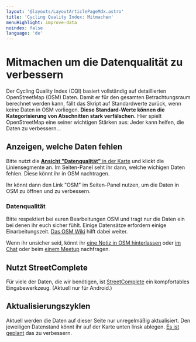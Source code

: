 ```yaml
---
layout: '@layouts/LayoutArticlePageMdx.astro'
title: 'Cycling Quality Index: Mitmachen'
menuHighlight: improve-data
noindex: false
language: 'de'
---
```


# Mitmachen um die Datenqualität zu verbessern

Der Cycling Quality Index (CQI) basiert vollständig auf detaillierten OpenStreetMap (OSM) Daten. Damit er für den gesamten Betrachtungsraum berechnet werden kann, fällt das Skript auf Standardwerte zurück, wenn keine Daten in OSM vorliegen. **Diese Standard-Werte können die Kategorisierung von Abschnitten stark verfälschen.** Hier spielt OpenStreetMap eine seiner wichtigen Stärken aus: Jeder kann helfen, die Daten zu verbessern…

## Anzeigen, welche Daten fehlen

Bitte nutzt die [**Ansicht "Datenqualität"** in der Karte](/cqi/map/?anzeige=incompleteness) und klickt die Liniensegmente an. Im Seiten-Panel seht ihr dann, welche wichigen Daten fehlen. Diese könnt ihr in OSM nachtragen.

Ihr könnt dann den Link "OSM" im Seiten-Panel nutzen, um die Daten in OSM zu öffnen und zu verbessern.

### Datenqualität

Bitte respektiert bei euren Bearbeitungen OSM und tragt nur die Daten ein bei denen ihr euch sicher fühlt. Einige Datensätze erfordern einige Einarbeitungszeit. [Das OSM Wiki](https://wiki.openstreetmap.org/wiki/Main_Page) hilft dabei weiter.

Wenn ihr unsicher seid, könnt ihr [eine Notiz in OSM hinterlassen](https://www.openstreetmap.org/note/new#map=17/52.47416/13.41612&layers=N) oder [im Chat](https://wiki.openstreetmap.org/wiki/Berlin/Verkehrswende#Kontakt_und_Kommunikation) oder beim [einem Meetup](https://wiki.openstreetmap.org/wiki/Berlin/Verkehrswende#Meetups) nachfragen.

## Nutzt StreetComplete

Für viele der Daten, die wir benötigen, ist [StreetComplete](https://streetcomplete.app/) ein kompfortables Eingabewerkzeug. (Aktuell nur für Android.)

## Aktualisierungszyklen

Aktuell werden die Daten auf dieser Seite nur unregelmäßig aktualisiert. Den jeweiligen Datenstand könnt ihr auf der Karte unten linsk ablegen. [Es ist geplant](/cqi/posts/2024-03-23-next) das zu verbessern.
